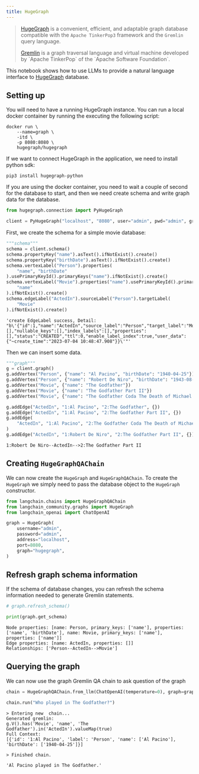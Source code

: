 ```yaml
---
title: HugeGraph
---
```


>[HugeGraph](https://hugegraph.apache.org/) is a convenient, efficient, and adaptable graph database compatible with
>the `Apache TinkerPop3` framework and the `Gremlin` query language.
>
>[Gremlin](https://en.wikipedia.org/wiki/Gremlin_(query_language)) is a graph traversal language and virtual machine developed by `Apache TinkerPop` of the `Apache Software Foundation`.

This notebook shows how to use LLMs to provide a natural language interface to [HugeGraph](https://hugegraph.apache.org/cn/) database.

## Setting up

You will need to have a running HugeGraph instance.
You can run a local docker container by running the executing the following script:

```
docker run \
    --name=graph \
    -itd \
    -p 8080:8080 \
    hugegraph/hugegraph
```

If we want to connect HugeGraph in the application, we need to install python sdk:

```
pip3 install hugegraph-python
```

If you are using the docker container, you need to wait a couple of second for the database to start, and then we need create schema and write graph data for the database.

```python
from hugegraph.connection import PyHugeGraph

client = PyHugeGraph("localhost", "8080", user="admin", pwd="admin", graph="hugegraph")
```

First, we create the schema for a simple movie database:

```python
"""schema"""
schema = client.schema()
schema.propertyKey("name").asText().ifNotExist().create()
schema.propertyKey("birthDate").asText().ifNotExist().create()
schema.vertexLabel("Person").properties(
    "name", "birthDate"
).usePrimaryKeyId().primaryKeys("name").ifNotExist().create()
schema.vertexLabel("Movie").properties("name").usePrimaryKeyId().primaryKeys(
    "name"
).ifNotExist().create()
schema.edgeLabel("ActedIn").sourceLabel("Person").targetLabel(
    "Movie"
).ifNotExist().create()
```

```output
'create EdgeLabel success, Detail: "b\'{"id":1,"name":"ActedIn","source_label":"Person","target_label":"Movie","frequency":"SINGLE","sort_keys":[],"nullable_keys":[],"index_labels":[],"properties":[],"status":"CREATED","ttl":0,"enable_label_index":true,"user_data":{"~create_time":"2023-07-04 10:48:47.908"}}\'"'
```

Then we can insert some data.

```python
"""graph"""
g = client.graph()
g.addVertex("Person", {"name": "Al Pacino", "birthDate": "1940-04-25"})
g.addVertex("Person", {"name": "Robert De Niro", "birthDate": "1943-08-17"})
g.addVertex("Movie", {"name": "The Godfather"})
g.addVertex("Movie", {"name": "The Godfather Part II"})
g.addVertex("Movie", {"name": "The Godfather Coda The Death of Michael Corleone"})

g.addEdge("ActedIn", "1:Al Pacino", "2:The Godfather", {})
g.addEdge("ActedIn", "1:Al Pacino", "2:The Godfather Part II", {})
g.addEdge(
    "ActedIn", "1:Al Pacino", "2:The Godfather Coda The Death of Michael Corleone", {}
)
g.addEdge("ActedIn", "1:Robert De Niro", "2:The Godfather Part II", {})
```

```output
1:Robert De Niro--ActedIn-->2:The Godfather Part II
```

## Creating `HugeGraphQAChain`

We can now create the `HugeGraph` and `HugeGraphQAChain`. To create the `HugeGraph` we simply need to pass the database object to the `HugeGraph` constructor.

```python
from langchain.chains import HugeGraphQAChain
from langchain_community.graphs import HugeGraph
from langchain_openai import ChatOpenAI
```

```python
graph = HugeGraph(
    username="admin",
    password="admin",
    address="localhost",
    port=8080,
    graph="hugegraph",
)
```

## Refresh graph schema information

If the schema of database changes, you can refresh the schema information needed to generate Gremlin statements.

```python
# graph.refresh_schema()
```

```python
print(graph.get_schema)
```

```output
Node properties: [name: Person, primary_keys: ['name'], properties: ['name', 'birthDate'], name: Movie, primary_keys: ['name'], properties: ['name']]
Edge properties: [name: ActedIn, properties: []]
Relationships: ['Person--ActedIn-->Movie']
```

## Querying the graph

We can now use the graph Gremlin QA chain to ask question of the graph

```python
chain = HugeGraphQAChain.from_llm(ChatOpenAI(temperature=0), graph=graph, verbose=True)
```

```python
chain.run("Who played in The Godfather?")
```

```output
> Entering new  chain...
Generated gremlin:
g.V().has('Movie', 'name', 'The Godfather').in('ActedIn').valueMap(true)
Full Context:
[{'id': '1:Al Pacino', 'label': 'Person', 'name': ['Al Pacino'], 'birthDate': ['1940-04-25']}]

> Finished chain.
```

```output
'Al Pacino played in The Godfather.'
```

```python

```
